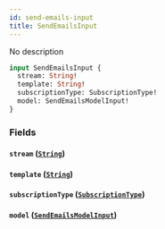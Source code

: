 ```yaml
---
id: send-emails-input
title: SendEmailsInput
---
```



No description

```graphql
input SendEmailsInput {
  stream: String!
  template: String!
  subscriptionType: SubscriptionType!
  model: SendEmailsModelInput!
}
```


### Fields

#### `stream` ([`String`](../../references/scalars/string))




#### `template` ([`String`](../../references/scalars/string))




#### `subscriptionType` ([`SubscriptionType`](../../references/enums/subscription-type))




#### `model` ([`SendEmailsModelInput`](../../references/inputs/send-emails-model-input))






